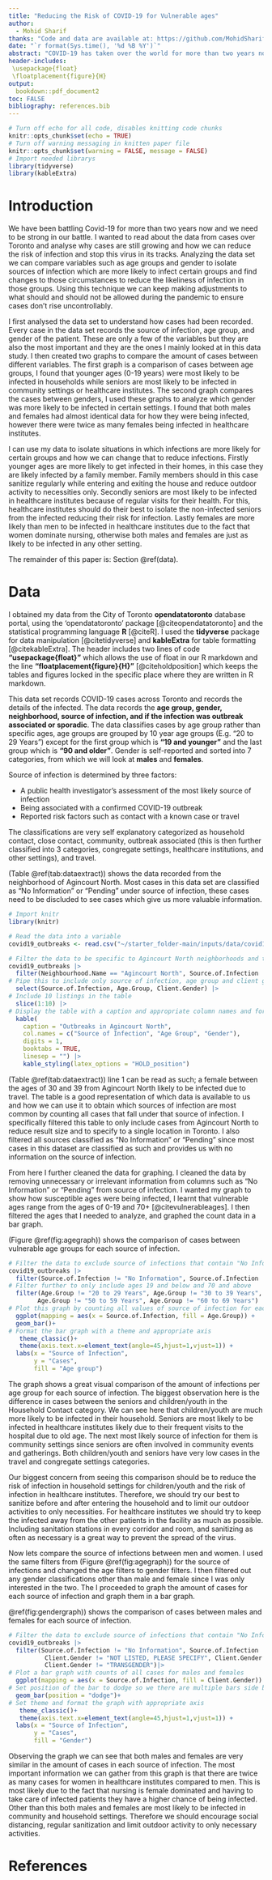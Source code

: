 ```yaml
---
title: "Reducing the Risk of COVID-19 for Vulnerable ages"
author: 
  - Mohid Sharif
thanks: "Code and data are available at: https://github.com/MohidSharif/COVID19_data_paper"
date: "`r format(Sys.time(), '%d %B %Y')`"
abstract: "COVID-19 has taken over the world for more than two years now and it is important to study and understand in which circumstances cases rise and fall. I studied and analyzed data obtained about COVID-19 cases from various communities in Toronto specifying age, gender, and source of infection of the patient. I found that younger age groups are more likely to be infected in their household while the seniors are more likely to be infected in community settings. My findings can be used to identify circumstances in which outbreaks are less likely for certain age groups."
header-includes:
 \usepackage{float}
 \floatplacement{figure}{H}
output:
  bookdown::pdf_document2
toc: FALSE
bibliography: references.bib
---
```


```r
# Turn off echo for all code, disables knitting code chunks
knitr::opts_chunk$set(echo = TRUE)
# Turn off warning messaging in knitten paper file
knitr::opts_chunk$set(warning = FALSE, message = FALSE) 
# Import needed librarys
library(tidyverse)
library(kableExtra)
```

# Introduction

We have been battling Covid-19 for more than two years now and we need to be strong in our battle. I wanted to read about the data from cases over Toronto and analyse why cases are still growing and how we can reduce the risk of infection and stop this virus in its tracks. Analyzing the data set we can compare variables such as age groups and gender to isolate sources of infection which are more likely to infect certain groups and find changes to those circumstances to reduce the likeliness of infection in those groups. Using this technique we can keep making adjustments to what should and should not be allowed during the pandemic to ensure cases don't rise uncontrollably.

I first analysed the data set to understand how cases had been recorded. Every case in the data set records the source of infection, age group, and gender of the patient. These are only a few of the variables but they are also the most important and they are the ones I mainly looked at in this data study. I then created two graphs to compare the amount of cases between different variables. The first graph is a comparison of cases between age groups, I found that younger ages (0-19 years) were most likely to be infected in households while seniors are most likely to be infected in community settings or healthcare institutes. The second graph compares the cases between genders, I used these graphs to analyze which gender was more likely to be infected in certain settings. I found that both males and females had almost identical data for how they were being infected, however there were twice as many females being infected in healthcare institutes.

I can use my data to isolate situations in which infections are more likely for certain groups and how we can change that to reduce infections. Firstly younger ages are more likely to get infected in their homes, in this case they are likely infected by a family member. Family members should in this case sanitize regularly while entering and exiting the house and reduce outdoor activity to necessities only. Secondly seniors are most likely to be infected in healthcare institutes because of regular visits for their health. For this, healthcare institutes should do their best to isolate the non-infected seniors from the infected reducing their risk for infection. Lastly females are more likely than men to be infected in healthcare institutes due to the fact that women dominate nursing, otherwise both males and females are just as likely to be infected in any other setting.

The remainder of this paper is: Section \@ref(data).


# Data

I obtained my data from the City of Toronto **opendatatoronto** database portal, using the 'opendatatoronto' package [@citeopendatatoronto] and the statistical programming language **R** [@citeR]. I used the **tidyverse** package for data manipulation [@citetidyverse] and **kableExtra** for table formatting [@citekableExtra]. The header includes two lines of code **"usepackage{float}"** which allows the use of float in our R markdown and the line **"floatplacement{figure}{H}"** [@citeholdposition] which keeps the tables and figures locked in the specific place where they are written in R markdown.

This data set records COVID-19 cases across Toronto and records the details of the infected. The data records the **age group, gender, neighborhood, source of infection, and if the infection was outbreak associated or sporadic**. The data classifies cases by age group rather than specific ages, age groups are grouped by 10 year age groups (E.g. "20 to 29 Years") except for the first group which is **"19 and younger"** and the last group which is **"90 and older"**. Gender is self-reported and sorted into 7 categories, from which we will look at **males** and **females**. 

Source of infection is determined by three factors:

* A public health investigator's assessment of the most likely source of infection
* Being associated with a confirmed COVID-19 outbreak
* Reported risk factors such as contact with a known case or travel

The classifications are very self explanatory categorized as household contact, close contact, community, outbreak associated (this is then further classified into 3 categories, congregate settings, healthcare institutions, and other settings), and travel.

(Table \@ref(tab:dataextract)) shows the data recorded from the neighborhood of Agincourt North. Most cases in this data set are classified as "No Information" or "Pending" under source of infection, these cases need to be discluded to see cases which give us more valuable information.



```r
# Import knitr
library(knitr)

# Read the data into a variable
covid19_outbreaks <- read.csv("~/starter_folder-main/inputs/data/covid19_outbreaks.csv")

# Filter the data to be specific to Agincourt North neighborhoods and to exclude source of infections that contain "No Information" or "Pending"
covid19_outbreaks |> 
  filter(Neighbourhood.Name == "Agincourt North", Source.of.Infection != "No Information", Source.of.Infection != "Pending") |>
# Pipe this to include only source of infection, age group and client gender in the table
  select(Source.of.Infection, Age.Group, Client.Gender) |>
# Include 10 listings in the table
  slice(1:10) |> 
# Display the table with a caption and appropriate column names and format properties
  kable(
    caption = "Outbreaks in Agincourt North",
    col.names = c("Source of Infection", "Age Group", "Gender"),
    digits = 1,
    booktabs = TRUE,
    linesep = "") |> 
    kable_styling(latex_options = "HOLD_position")
```

(Table \@ref(tab:dataextract)) line 1 can be read as such; a female between the ages of 30 and 39 from Agincourt North likely to be infected due to travel. The table is a good representation of which data is available to us and how we can use it to obtain which sources of infection are most common by counting all cases that fall under that source of infection. I specifically filtered this table to only include cases from Agincourt North to reduce result size and to specify to a single location in Toronto. I also filtered all sources classified as "No Information" or "Pending" since most cases in this dataset are classified as such and provides us with no information on the source of infection.

\newpage

From here I further cleaned the data for graphing. I cleaned the data by removing unnecessary or irrelevant information from columns such as "No Information" or "Pending" from source of infection. I wanted my graph to show how susceptible ages were being infected, I learnt that vulnerable ages range from the ages of 0-19 and 70+ [@citevulnerableages]. I then filtered the ages that I needed to analyze, and graphed the count data in a bar graph. 

(Figure \@ref(fig:agegraph)) shows the comparison of cases between vulnerable age groups for each source of infection.



```r
# Filter the data to exclude source of infections that contain "No Information" or "Pending"
covid19_outbreaks |> 
  filter(Source.of.Infection != "No Information", Source.of.Infection != "Pending") |>
# Filter further to only include ages 19 and below and 70 and above
  filter(Age.Group != "20 to 29 Years", Age.Group != "30 to 39 Years", Age.Group != "40 to 49 Years",
        Age.Group != "50 to 59 Years", Age.Group != "60 to 69 Years") |>
# Plot this graph by counting all values of source of infection for each age group
  ggplot(mapping = aes(x = Source.of.Infection, fill = Age.Group)) +
  geom_bar()+
# Format the bar graph with a theme and appropriate axis
   theme_classic()+
   theme(axis.text.x=element_text(angle=45,hjust=1,vjust=1)) +
  labs(x = "Source of Infection",
       y = "Cases",
       fill = "Age group")
```

The graph shows a great visual comparison of the amount of infections per age group for each source of infection. The biggest observation here is the difference in cases between the seniors and children/youth in the Household Contact category. We can see here that children/youth are much more likely to be infected in their household. Seniors are most likely to be infected in healthcare institutes likely due to their frequent visits to the hospital due to old age. The next most likely source of infection for them is community settings since seniors are often involved in community events and gatherings. Both children/youth and seniors have very low cases in the travel and congregate settings categories.

Our biggest concern from seeing this comparison should be to reduce the risk of infection in household settings for children/youth and the risk of infection in healthcare institutes. Therefore, we should try our best to sanitize before and after entering the household and to limit our outdoor activities to only necessities. For healthcare institutes we should try to keep the infected away from the other patients in the facility as much as possible. Including sanitation stations in every corridor and room, and sanitizing as often as necessary is a great way to prevent the spread of the virus.

\newpage

Now lets compare the source of infections between men and women. I used the same filters from (Figure \@ref(fig:agegraph)) for the source of infections and changed the age filters to gender filters. I then filtered out any gender classifications other than male and female since I was only interested in the two. The I proceeded to graph the amount of cases for each source of infection and graph them in a bar graph.

\@ref(fig:gendergraph)) shows the comparison of cases between males and females for each source of infection.


```r
# Filter the data to exclude source of infections that contain "No Information" or "Pending", also filter out all genders except MALE and FEMALE
covid19_outbreaks |>
  filter(Source.of.Infection != "No Information", Source.of.Infection != "Pending", Client.Gender != "UNKNOWN", Client.Gender != "NON-BINARY",
          Client.Gender != "NOT LISTED, PLEASE SPECIFY", Client.Gender != "OTHER", Client.Gender != "TRANS MAN", Client.Gender != "TRANS WOMAN",
          Client.Gender != "TRANSGENDER")|>
# Plot a bar graph with counts of all cases for males and females
  ggplot(mapping = aes(x = Source.of.Infection, fill = Client.Gender)) +
# Set position of the bar to dodge so we there are multiple bars side by side
  geom_bar(position = "dodge")+
# Set theme and format the graph with appropriate axis
   theme_classic()+
   theme(axis.text.x=element_text(angle=45,hjust=1,vjust=1)) +
  labs(x = "Source of Infection",
       y = "Cases",
       fill = "Gender")
```


Observing the graph we can see that both males and females are very similar in the amount of cases in each source of infection. The most important information we can gather from this graph is that there are twice as many cases for women in healthcare institutes compared to men. This is most likely due to the fact that nursing is female dominated and having to take care of infected patients they have a higher chance of being infected. Other than this both males and females are most likely to be infected in community and household settings. Therefore we should encourage social distancing, regular sanitization and limit outdoor activity to only necessary activities.


\newpage
# References


